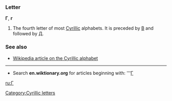 ===Letter===
'''Г''', '''г'''

#The fourth letter of most [[Cyrillic]] alphabets. It is preceded by [[В]] and followed by [[Д]].

===See also===
*[[w:Cyrillic alphabet|Wikipedia article on the Cyrillic alphabet]]

----

*Search '''en.wiktionary.org''' for articles beginning with: '''[http://wiktionary.org/w/wiki.phtml?title=Special:Allpages&from=Г Г]

[[ru:Г]]
[[Category:Cyrillic letters]]